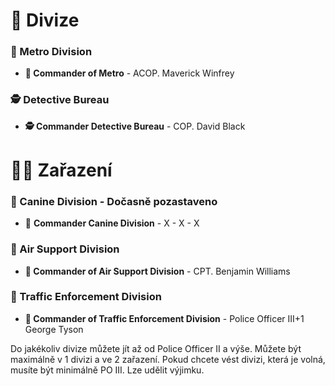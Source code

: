 
# 🔮 Divize

### 🥷 Metro Division

- **🥷 Commander of Metro** - ACOP. Maverick Winfrey

### 🕵️ Detective Bureau

- **🕵️ Commander Detective Bureau** - COP. David Black

# 🧑‍🔬 Zařazení

### 🦮 Canine Division - Dočasně pozastaveno

- 🦮 **Commander Canine Division** - X - X - X

### 🚁 Air Support Division

- **🚁 Commander of Air Support Division** - CPT. Benjamin Williams

### 🦺 Traffic Enforcement Division

- **🦺 Commander of Traffic Enforcement Division** - Police Officer III+1 George Tyson

<Callout type="info" emoji="ℹ️">
  Do jakékoliv divize můžete jít až od Police Officer II a výše. Můžete být
  maximálně v 1 divizi a ve 2 zařazení. Pokud chcete vést divizi, která je
  volná, musíte být minimálně PO III. Lze udělit výjimku.
</Callout>
